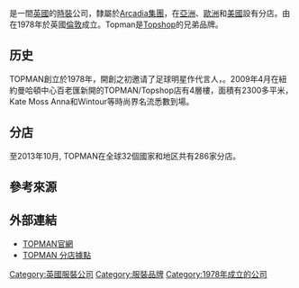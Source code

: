 {{primarysources|time=2018-12-28T02:00:35+00:00}}
{{refimprove|time=2018-12-28T02:00:35+00:00}}
{{Infobox Company 
|company_name = TOPMAN
|company_logo = [[File:Topman.svg|250px]] 
|company_type = [[上市公司|上市公司]] 
|traded_as        = 
|foundation = {{UK}} (1978年) <ref>{{Cite web |url=http://www.arcadiagroup.co.uk/ |title=存档副本 |accessdate=2013-11-04 |archive-date=2013-10-12 |archive-url=https://web.archive.org/web/20131012110249/http://www.arcadiagroup.co.uk/ |dead-url=no }}</ref>
|location = {{UK}} [[倫敦|倫敦]] <ref>{{Cite web |url=http://www.arcadiagroup.co.uk/about-us/our-brands/topman |title=TOPMAN成立 |accessdate=2013-11-04 |archive-date=2013-09-20 |archive-url=https://web.archive.org/web/20130920025429/http://www.arcadiagroup.co.uk/about-us/our-brands/topman/ |dead-url=no }}</ref>
|area_served      = 全球
|key_people = {{link-en|菲利普·格林|Philip Green}} <small>([[董事长|董事长]])</small><br />大衛·謝潑德 <small>([[首席执行官|-{zh-cn:首席执行官; zh-hk:行政總裁; zh-tw:總監;}-]]) </small>
|industry = [[時裝|時裝]]
|products = [[服装|服装]]
|revenue = 
|operating_income =
|net_income =
|num_employees=
|homepage = [http://www.topman.com/]
|intl = yes
}}

'''{{lang|en|TOPMAN}}'''是一間[[英國|英國]]的[[時裝|時裝]]公司，隸屬於[[Arcadia集團|Arcadia集團]]，在[[亞洲|亞洲]]、[[歐洲|歐洲]]和[[美國|美國]]設有分店。由{{link-en|菲利普·格林|Philip Green}}在1978年於英國[[倫敦|倫敦]]成立。Topman是[[Topshop|Topshop]]的兄弟品牌。

== 历史 ==
TOPMAN創立於1978年，開創之初邀请了足球明星作代言人，{{Fact|後在倫敦開設旗艦店是全球面積最大的時裝品牌店}}。2009年4月在紐約曼哈頓中心百老匯新開的TOPMAN/Topshop店有4層樓，面積有2300多平米，Kate Moss Anna和Wintour等時尚界名流悉數到場。

== 分店 ==
至2013年10月, TOPMAN在全球32個國家和地区共有286家分店。
== 參考來源 ==
{{reflist}}

== 外部連結 ==
*[http://www.topman.com/ TOPMAN官網]{{Wayback|url=http://www.topman.com/ |date=20131102165420 }}
*[https://web.archive.org/web/20130920054246/http://www.arcadiagroup.co.uk/about-us/international/international-stores-1/ TOPMAN 分店據點]


[[Category:英國服裝公司|Category:英國服裝公司]]
[[Category:服裝品牌|Category:服裝品牌]]
[[Category:1978年成立的公司|Category:1978年成立的公司]]